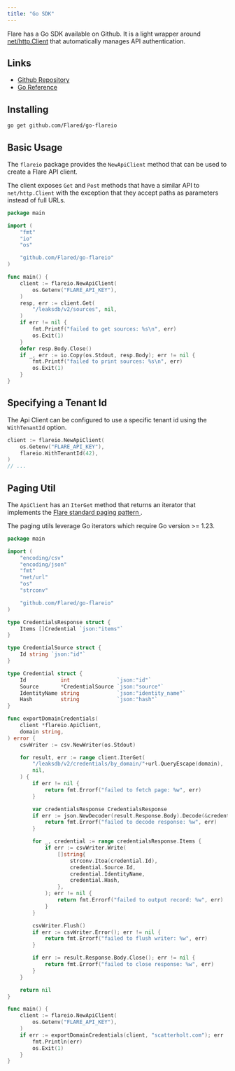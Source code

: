 ```yaml
---
title: "Go SDK"
---
```


Flare has a Go SDK available on Github. It is a light wrapper around
[net/http.Client](https://pkg.go.dev/net/http#Client)
that automatically manages API authentication.

## Links

- [Github Repository](https://github.com/Flared/go-flareio)
- [Go Reference](https://pkg.go.dev/github.com/Flared/go-flareio)

## Installing

```bash
go get github.com/Flared/go-flareio
```

## Basic Usage

The `flareio` package provides the `NewApiClient` method that can be used
to create a Flare API client.

The client exposes `Get` and `Post` methods that have a similar API to `net/http.Client`
with the exception that they accept paths as parameters instead of full URLs.

```go
package main

import (
	"fmt"
	"io"
	"os"

	"github.com/Flared/go-flareio"
)

func main() {
	client := flareio.NewApiClient(
		os.Getenv("FLARE_API_KEY"),
	)
	resp, err := client.Get(
		"/leaksdb/v2/sources", nil,
	)
	if err != nil {
		fmt.Printf("failed to get sources: %s\n", err)
		os.Exit(1)
	}
	defer resp.Body.Close()
	if _, err := io.Copy(os.Stdout, resp.Body); err != nil {
		fmt.Printf("failed to print sources: %s\n", err)
		os.Exit(1)
	}
}
```

## Specifying a Tenant Id

The Api Client can be configured to use a specific tenant id using the `WithTenantId` option.

```go
client := flareio.NewApiClient(
    os.Getenv("FLARE_API_KEY"),
    flareio.WithTenantId(42),
)
// ...
```

## Paging Util

The `ApiClient` has an `IterGet` method that returns an iterator that implements the
[Flare standard paging pattern <Icon icon="book" size={16} />](/concepts/paging).

The paging utils leverage Go iterators which require Go version >= 1.23.

```go Paging Util Example
package main

import (
	"encoding/csv"
	"encoding/json"
	"fmt"
	"net/url"
	"os"
	"strconv"

	"github.com/Flared/go-flareio"
)

type CredentialsResponse struct {
	Items []Credential `json:"items"`
}

type CredentialSource struct {
	Id string `json:"id"`
}

type Credential struct {
	Id           int               `json:"id"`
	Source       *CredentialSource `json:"source"`
	IdentityName string            `json:"identity_name"`
	Hash         string            `json:"hash"`
}

func exportDomainCredentials(
	client *flareio.ApiClient,
	domain string,
) error {
	csvWriter := csv.NewWriter(os.Stdout)

	for result, err := range client.IterGet(
		"/leaksdb/v2/credentials/by_domain/"+url.QueryEscape(domain),
		nil,
	) {
		if err != nil {
			return fmt.Errorf("failed to fetch page: %w", err)
		}

		var credentialsResponse CredentialsResponse
		if err := json.NewDecoder(result.Response.Body).Decode(&credentialsResponse); err != nil {
			return fmt.Errorf("failed to decode response: %w", err)
		}

		for _, credential := range credentialsResponse.Items {
			if err := csvWriter.Write(
				[]string{
					strconv.Itoa(credential.Id),
					credential.Source.Id,
					credential.IdentityName,
					credential.Hash,
				},
			); err != nil {
				return fmt.Errorf("failed to output record: %w", err)
			}
		}

		csvWriter.Flush()
		if err := csvWriter.Error(); err != nil {
			return fmt.Errorf("failed to flush writer: %w", err)
		}

		if err := result.Response.Body.Close(); err != nil {
			return fmt.Errorf("failed to close response: %w", err)
		}
	}

	return nil
}

func main() {
	client := flareio.NewApiClient(
		os.Getenv("FLARE_API_KEY"),
	)
	if err := exportDomainCredentials(client, "scatterholt.com"); err != nil {
		fmt.Println(err)
		os.Exit(1)
	}
}
```

